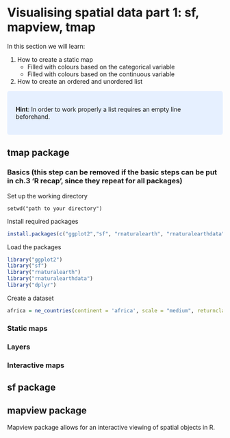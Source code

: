 # Visualising spatial data part 1: sf, mapview, tmap {#visualising-1}

In this section we will learn:

1. How to create a static map 
    + Filled with colours based on the categorical variable
    + Filled with colours based on the continuous variable
2. How to create an ordered and unordered list

<style>
div.blue { background-color:#e6f0ff; border-radius: 5px; padding: 20px;}
</style>
<div class = "blue">
**Hint**: In order to work properly a list requires an empty line beforehand.
</div>
## tmap package
### Basics (this step can be removed if the basic steps can be put in ch.3 'R recap', since they repeat for all packages)
Set up the working directory 
```{}
setwd("path to your directory")
```
Install required packages
```r
install.packages(c("ggplot2","sf", "rnaturalearth", "rnaturalearthdata"))
```
Load the packages
```r
library("ggplot2")
library("sf")
library("rnaturalearth")
library("rnaturalearthdata")
library("dplyr")
```
Create a dataset
```r
africa = ne_countries(continent = 'africa', scale = "medium", returnclass = "sf")
```
### Static maps

### Layers
### Interactive maps

## sf package 

## mapview package
Mapview package allows for an interactive viewing of spatial objects in R.


